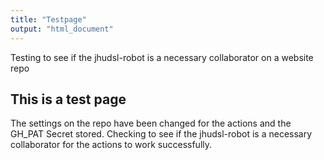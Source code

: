 ```yaml
---
title: "Testpage"
output: "html_document"
---
```


Testing to see if the jhudsl-robot is a necessary collaborator on a website repo

## This is a test page

The settings on the repo have been changed for the actions and the GH_PAT Secret stored. Checking to see if the jhudsl-robot is a necessary collaborator for the actions to work successfully.
